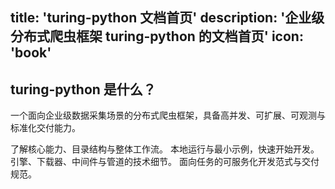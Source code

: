 title: 'turing-python 文档首页'
description: '企业级分布式爬虫框架 turing-python 的文档首页'
icon: 'book'
---

## turing-python 是什么？

一个面向企业级数据采集场景的分布式爬虫框架，具备高并发、可扩展、可观测与标准化交付能力。

<Columns cols={3}>
  <Card title="框架总览" icon="book" href="/turing-python/overview">
    了解核心能力、目录结构与整体工作流。
  </Card>
  <Card title="快速上手" icon="rocket" href="/turing-python/quickstart">
    本地运行与最小示例，快速开始开发。
  </Card>
  <Card title="体系结构" icon="diagram-project" href="/turing-python/architecture">
    引擎、下载器、中间件与管道的技术细节。
  </Card>
</Columns>

<Card title="Step 模式" icon="workflow" href="/turing-python/step-mode">
  面向任务的可服务化开发范式与交付规范。
</Card>
